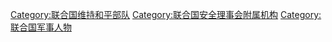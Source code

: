 [[Category:联合国维持和平部队|Category:联合国维持和平部队]]
[[Category:联合国安全理事会附属机构|Category:联合国安全理事会附属机构]]
[[Category:联合国军事人物|Category:联合国军事人物]]
